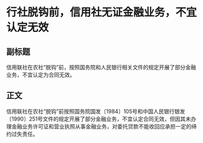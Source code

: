# 行社脱钩前，信用社无证金融业务，不宜认定无效
## 副标题
信用联社在农社“脱钩”前，按照国务院和人民银行相关文件的规定开展了部分金融业务，不宜认定为合同无效。
## 正文
信用联社在农社“脱钩”前按照国务院国发〔1984〕105号和中国人民银行银发〔1990〕251号文件的规定开展了部分金融业务，不宜认定合同无效，但因其未办理金融业务许可证和营业执照从事金融业务，对委托贷款不能收回应承担一定的缔约过失责任。
